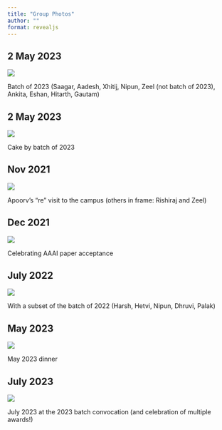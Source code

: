 ```yaml
---
title: "Group Photos"
author: ""
format: revealjs
---
```


## 2 May 2023

![](images/group/2023-group.jpg)


Batch of 2023 (Saagar, Aadesh, Xhitij, Nipun, Zeel (not batch of 2023), Ankita, Eshan, Hitarth, Gautam)

## 2 May 2023

![](images/group/2023-cake.jpg)

Cake by batch of 2023

## Nov 2021

![](images/group/2021-Nov-Apoorv.jpg)


Apoorv's "re" visit to the campus (others in frame: Rishiraj and Zeel)

## Dec 2021

![](images/group/2021-AAAI.jpg)

Celebrating AAAI paper acceptance

## July 2022

![](images/group/2022-group-subset.jpg)

With a subset of the batch of 2022 (Harsh, Hetvi, Nipun, Dhruvi, Palak)

## May 2023

![](images/group/2023-July.jpg)

May 2023 dinner

## July 2023

![](images/group/2023-July-all.jpg)

July 2023 at the 2023 batch convocation (and celebration of multiple awards!)

